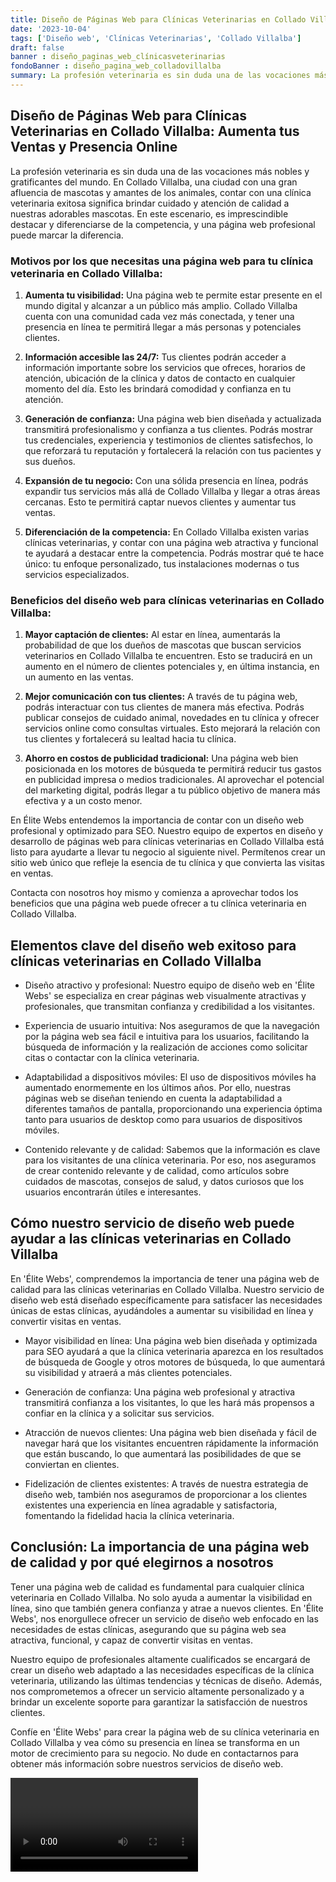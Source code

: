 ```yaml
---
title: Diseño de Páginas Web para Clínicas Veterinarias en Collado Villalba
date: '2023-10-04'
tags: ['Diseño web', 'Clínicas Veterinarias', 'Collado Villalba']
draft: false
banner : diseño_paginas_web_clínicasveterinarias
fondoBanner : diseño_pagina_web_colladovillalba
summary: La profesión veterinaria es sin duda una de las vocaciones más nobles y gratificantes del mundo. En Collado Villalba, una ciudad con una gran afluencia de mascotas y amantes de los animales, contar con una clínica veterinaria exitosa significa brindar cuidado y atención de calidad a nuestras adorables mascotas. En este escenario, es imprescindible destacar y diferenciarse de la competencia, y una página web profesional puede marcar la diferencia.
---
```


## Diseño de Páginas Web para Clínicas Veterinarias en Collado Villalba: Aumenta tus Ventas y Presencia Online

La profesión veterinaria es sin duda una de las vocaciones más nobles y gratificantes del mundo. En Collado Villalba, una ciudad con una gran afluencia de mascotas y amantes de los animales, contar con una clínica veterinaria exitosa significa brindar cuidado y atención de calidad a nuestras adorables mascotas. En este escenario, es imprescindible destacar y diferenciarse de la competencia, y una página web profesional puede marcar la diferencia.

### Motivos por los que necesitas una página web para tu clínica veterinaria en Collado Villalba:

1. **Aumenta tu visibilidad:** Una página web te permite estar presente en el mundo digital y alcanzar a un público más amplio. Collado Villalba cuenta con una comunidad cada vez más conectada, y tener una presencia en línea te permitirá llegar a más personas y potenciales clientes.

2. **Información accesible las 24/7:** Tus clientes podrán acceder a información importante sobre los servicios que ofreces, horarios de atención, ubicación de la clínica y datos de contacto en cualquier momento del día. Esto les brindará comodidad y confianza en tu atención.

3. **Generación de confianza:** Una página web bien diseñada y actualizada transmitirá profesionalismo y confianza a tus clientes. Podrás mostrar tus credenciales, experiencia y testimonios de clientes satisfechos, lo que reforzará tu reputación y fortalecerá la relación con tus pacientes y sus dueños.

4. **Expansión de tu negocio:** Con una sólida presencia en línea, podrás expandir tus servicios más allá de Collado Villalba y llegar a otras áreas cercanas. Esto te permitirá captar nuevos clientes y aumentar tus ventas.

5. **Diferenciación de la competencia:** En Collado Villalba existen varias clínicas veterinarias, y contar con una página web atractiva y funcional te ayudará a destacar entre la competencia. Podrás mostrar qué te hace único: tu enfoque personalizado, tus instalaciones modernas o tus servicios especializados.

### Beneficios del diseño web para clínicas veterinarias en Collado Villalba:

1. **Mayor captación de clientes:** Al estar en línea, aumentarás la probabilidad de que los dueños de mascotas que buscan servicios veterinarios en Collado Villalba te encuentren. Esto se traducirá en un aumento en el número de clientes potenciales y, en última instancia, en un aumento en las ventas.

2. **Mejor comunicación con tus clientes:** A través de tu página web, podrás interactuar con tus clientes de manera más efectiva. Podrás publicar consejos de cuidado animal, novedades en tu clínica y ofrecer servicios online como consultas virtuales. Esto mejorará la relación con tus clientes y fortalecerá su lealtad hacia tu clínica.

3. **Ahorro en costos de publicidad tradicional:** Una página web bien posicionada en los motores de búsqueda te permitirá reducir tus gastos en publicidad impresa o medios tradicionales. Al aprovechar el potencial del marketing digital, podrás llegar a tu público objetivo de manera más efectiva y a un costo menor.

En Élite Webs entendemos la importancia de contar con un diseño web profesional y optimizado para SEO. Nuestro equipo de expertos en diseño y desarrollo de páginas web para clínicas veterinarias en Collado Villalba está listo para ayudarte a llevar tu negocio al siguiente nivel. Permítenos crear un sitio web único que refleje la esencia de tu clínica y que convierta las visitas en ventas.

Contacta con nosotros hoy mismo y comienza a aprovechar todos los beneficios que una página web puede ofrecer a tu clínica veterinaria en Collado Villalba.

<GifSeo />

<Cta />

## Elementos clave del diseño web exitoso para clínicas veterinarias en Collado Villalba

- Diseño atractivo y profesional: Nuestro equipo de diseño web en 'Élite Webs' se especializa en crear páginas web visualmente atractivas y profesionales, que transmitan confianza y credibilidad a los visitantes.

- Experiencia de usuario intuitiva: Nos aseguramos de que la navegación por la página web sea fácil e intuitiva para los usuarios, facilitando la búsqueda de información y la realización de acciones como solicitar citas o contactar con la clínica veterinaria.

- Adaptabilidad a dispositivos móviles: El uso de dispositivos móviles ha aumentado enormemente en los últimos años. Por ello, nuestras páginas web se diseñan teniendo en cuenta la adaptabilidad a diferentes tamaños de pantalla, proporcionando una experiencia óptima tanto para usuarios de desktop como para usuarios de dispositivos móviles.

- Contenido relevante y de calidad: Sabemos que la información es clave para los visitantes de una clínica veterinaria. Por eso, nos aseguramos de crear contenido relevante y de calidad, como artículos sobre cuidados de mascotas, consejos de salud, y datos curiosos que los usuarios encontrarán útiles e interesantes.

## Cómo nuestro servicio de diseño web puede ayudar a las clínicas veterinarias en Collado Villalba

En 'Élite Webs', comprendemos la importancia de tener una página web de calidad para las clínicas veterinarias en Collado Villalba. Nuestro servicio de diseño web está diseñado específicamente para satisfacer las necesidades únicas de estas clínicas, ayudándoles a aumentar su visibilidad en línea y convertir visitas en ventas.

- Mayor visibilidad en línea: Una página web bien diseñada y optimizada para SEO ayudará a que la clínica veterinaria aparezca en los resultados de búsqueda de Google y otros motores de búsqueda, lo que aumentará su visibilidad y atraerá a más clientes potenciales.

- Generación de confianza: Una página web profesional y atractiva transmitirá confianza a los visitantes, lo que les hará más propensos a confiar en la clínica y a solicitar sus servicios.

- Atracción de nuevos clientes: Una página web bien diseñada y fácil de navegar hará que los visitantes encuentren rápidamente la información que están buscando, lo que aumentará las posibilidades de que se conviertan en clientes.

- Fidelización de clientes existentes: A través de nuestra estrategia de diseño web, también nos aseguramos de proporcionar a los clientes existentes una experiencia en línea agradable y satisfactoria, fomentando la fidelidad hacia la clínica veterinaria.

## Conclusión: La importancia de una página web de calidad y por qué elegirnos a nosotros

Tener una página web de calidad es fundamental para cualquier clínica veterinaria en Collado Villalba. No solo ayuda a aumentar la visibilidad en línea, sino que también genera confianza y atrae a nuevos clientes. En 'Élite Webs', nos enorgullece ofrecer un servicio de diseño web enfocado en las necesidades de estas clínicas, asegurando que su página web sea atractiva, funcional, y capaz de convertir visitas en ventas.

Nuestro equipo de profesionales altamente cualificados se encargará de crear un diseño web adaptado a las necesidades específicas de la clínica veterinaria, utilizando las últimas tendencias y técnicas de diseño. Además, nos comprometemos a ofrecer un servicio altamente personalizado y a brindar un excelente soporte para garantizar la satisfacción de nuestros clientes.

Confíe en 'Élite Webs' para crear la página web de su clínica veterinaria en Collado Villalba y vea cómo su presencia en línea se transforma en un motor de crecimiento para su negocio. No dude en contactarnos para obtener más información sobre nuestros servicios de diseño web.

<Video />

<CtaBot job='Clínicas Veterinarias' city='Collado Villalba'/>

<Gmaps query='Collado Villalba+españa+maps' />